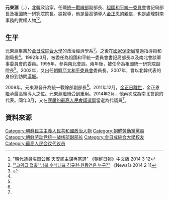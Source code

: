 {{noteTA
|G1=Country
|1=zh:朝鮮; zh-cn:朝鲜; zh-tw:朝鮮; zh-hk:朝鮮; zh-sg:朝鲜;
}}

'''元東淵'''（{{lang|ko||원동연}}，{{bd|1947年|||}}），[[北韓|北韓]]政治家，任職[[朝鲜劳动党统一战线部|統一戰線部]]副部長、[[祖國和平統一委員會|祖國和平統一委員會]]書記局部長及祖國統一研究院院長。據報導，他是最高領導人[[金正恩|金正恩]]的親信，也是處理對南事務的實權人物<ref name="cnnews">[http://cnnews.chosun.com/big5/site/data/html_dir/2014/03/12/20140312000006.html "朝代議員名單公佈 天安艦主謀再當選"] {{Wayback|url=http://cnnews.chosun.com/big5/site/data/html_dir/2014/03/12/20140312000006.html |date=20140312213752 }} 《[[朝鮮日報|朝鮮日報]]》中文版 2014 3 12</ref><ref>[http://news1.kr/articles/1535447 "'고위급 접촉' 남북 수석대표 김규현·원동연은 누구?"] {{Wayback|url=http://news1.kr/articles/1535447 |date=20140319090733 }} 《News1》 2014 2 11</ref>。

==生平==
元東淵畢業於[[金日成綜合大學|金日成綜合大學]]的政治經濟學系<ref name="unikorea">{{Cite web |url=http://nkinfo.unikorea.go.kr/nkp/theme/viewPeople.do |title=원동연(남성) |accessdate=2014-03-19 |archive-date=2017-11-10 |archive-url=https://web.archive.org/web/20171110221336/http://nkinfo.unikorea.go.kr/nkp/theme/viewPeople.do |dead-url=no }}</ref>。之後在[[朝鮮民主主義人民共和國國家安全保衞部|國家保衛局]]當過指導員和副局長<ref name="unikorea"/>。1992年3月，被委任為祖國和平統一委員會書記局部長以及南北會談軍事委員會的委員。1995年，參與南北會談。兩年後，被任命為祖國統一研究院副院長<ref name="unikorea"/>。2002年，又出任[[朝鮮亞太和平委員會|朝鮮亞太和平委員會]]委員長。2007年，曾以北韓代表的身份到訪問[[漢城|漢城]]。

2009年，元東淵晉升為統一戰線部副部長<ref name="unikorea"/>。2011年12月，[[金正日之死|金正日離世]]，金正恩繼承最高領導人之位。元東淵繼續受到重用。2014年2月，他再次成為南北會談的代表。同年3月，又在[[2014年朝鮮民主主義人民共和國最高人民會議選舉|應屆的最高人民會議選舉]]當選為代議員<ref name="cnnews"/>。

==資料來源==
{{reflist}}

[[Category:朝鮮民主主義人民共和國政治人物|Category:朝鮮民主主義人民共和國政治人物]]
[[Category:朝鮮勞動黨黨員|Category:朝鮮勞動黨黨員]]
[[Category:朝鲜劳动党统一战线部副部长|Category:朝鲜劳动党统一战线部副部长]]
[[Category:金日成綜合大學校友|Category:金日成綜合大學校友]]
[[Category:最高人民会议代议员|Category:最高人民会议代议员]]